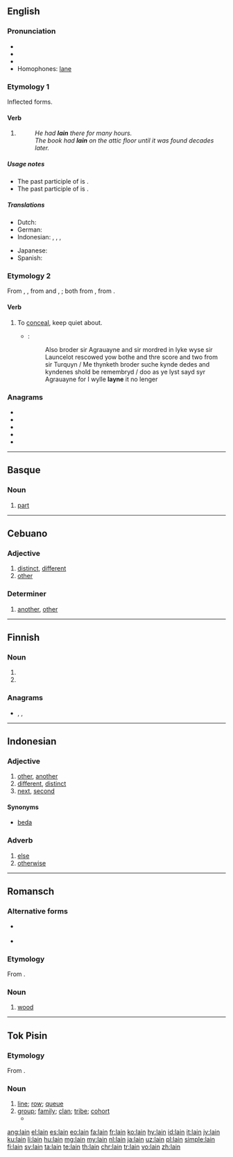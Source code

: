 {{also|láin|làin}}
==English==

===Pronunciation===
* {{IPA|/leɪn/|lang=en}}
* {{audio|en-us-lain.ogg|Audio (US)|lang=en}}
* {{rhymes|eɪn|lang=en}}
* Homophones: [[lane]]

===Etymology 1===
Inflected forms.

====Verb====
{{head|en|past participle|cat2=irregular past participles}}

# {{inflection of|lie|gloss=to be oriented in a horizontal position, situated||past|part|lang=en}}
#: ''He had '''lain''' there for many hours.''
#: ''The book had '''lain''' on the attic floor until it was found decades later.''

=====Usage notes=====
* The past participle of {{m|en|lie||deceive}} is {{m|en|lied}}.
* The past participle of {{m|en|lay||put down}} is {{m|en|laid}}.

=====Translations=====
{{trans-top|situated horizontally}}
* Dutch: {{t+|nl|gelegen}}
* German: {{t+|de|gelegen}}
* Indonesian: {{t+|id|baring|alt=berbaring}}, {{t+|id|baring|alt=membaringkan}}, {{t+|id|baring|alt=dibaringkan}}, {{t+|id|baring|alt=terbaring}}
{{trans-mid}}
* Japanese: {{t|ja|横になった|tr=[[よこになった]], yoko ni natta|sc=Jpan}}
* Spanish: {{t+|es|tumbado}}
{{trans-bottom}}

===Etymology 2===
From {{inh|en|enm|lainen}}, {{m|enm|leynen}}, from {{etyl|non|en}} {{m|non|løyna||to conceal}} and {{inh|en|ang|lēġnian}}, {{m|ang|līeġnan||to deny; conceal}}; both from {{inh|en|gem-pro|*laugnijaną}}, from {{inh|en|gem-pro|*laugnō||secrecy}}.

====Verb====
{{en-verb}}

# {{lb|en|obsolete}} To [[conceal]], keep quiet about. {{defdate|14<sup>th</sup>-19<sup>th</sup>c.}}
#* {{RQ:Mlry MrtDrthr|22.1|2|XX|j}}:
#*: Also broder sir Agrauayne and sir mordred in lyke wyse sir Launcelot rescowed yow bothe and thre score and two from sir Turquyn / Me thynketh broder suche kynde dedes and kyndenes shold be remembryd / doo as ye lyst sayd syr Agrauayne for I wylle '''layne''' it no lenger
<!--Prior quotr:#*:‘Do ye as ye lyste,’ seyde Sir Aggravayne, ‘for I woll '''layne''' hit no lenger.’-->

===Anagrams===
* {{l|en|anil}}
* {{l|en|INLA}}
* {{l|en|Lani}}
* {{l|en|Lina}}
* {{l|en|nail}}

----

==Basque==

===Noun===
{{eu-noun}}

# [[part]]

----

==Cebuano==

===Adjective===
{{head|ceb|adjective}}

# [[distinct]], [[different]]
# [[other]]

===Determiner===
{{head|ceb|determiner}}

# [[another]], [[other]]

----

==Finnish==

===Noun===
{{head|fi|noun form}}

# {{fi-form of|case=instructive|pl=plural|laki}}
# {{fi-form of|case=genitive|pl=singular|laki}}

===Anagrams===
* {{l|fi|alin}}, {{l|fi|lian}}, {{l|fi|nila}}

----

==Indonesian==

===Adjective===
{{head|id|adjective}}

# [[other]], [[another]]
# [[different]], [[distinct]]
# [[next]], [[second]]

====Synonyms====
* [[beda]]

===Adverb===
{{head|id|adverb}}

# [[else]]
# [[otherwise]]

----

==Romansch==

===Alternative forms===
* {{qualifier|Sutsilvan}} {{l|rm|len}}
* {{qualifier|Sursilvan|Surmiran}} {{l|rm|lenn}}

===Etymology===
From {{etyl|la|rm}} {{m|la|lignum}}.

===Noun===
{{head|rm|noun|g=m}}

# {{lb|rm|Rumantsch Grischun|Puter|Vallader}} [[wood]]

----

==Tok Pisin==

===Etymology===
From {{etyl|en|tpi}} {{m|en|line}}.

===Noun===
{{head|tpi|noun}}

# [[line]]; [[row]]; [[queue]]
# [[group]]; [[family]]; [[clan]]; [[tribe]]; [[cohort]]
#* {{tpi-cite-bible|Gen|3|15|Na bai mi mekim yu i stap birua bilong meri, na meri i stap birua bilong yu. Na bai mi mekim ol '''lain''' bilong yu i birua long '''lain''' bilong meri. Bai ol i krungutim het bilong yu, na bai yu kaikaim lek bilong ol.”}}

{{LDL|tpi}}

[[ang:lain]]
[[el:lain]]
[[es:lain]]
[[eo:lain]]
[[fa:lain]]
[[fr:lain]]
[[ko:lain]]
[[hy:lain]]
[[id:lain]]
[[it:lain]]
[[jv:lain]]
[[ku:lain]]
[[li:lain]]
[[hu:lain]]
[[mg:lain]]
[[my:lain]]
[[nl:lain]]
[[ja:lain]]
[[uz:lain]]
[[pl:lain]]
[[simple:lain]]
[[fi:lain]]
[[sv:lain]]
[[ta:lain]]
[[te:lain]]
[[th:lain]]
[[chr:lain]]
[[tr:lain]]
[[vo:lain]]
[[zh:lain]]